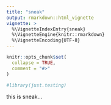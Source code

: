```yaml
---
title: "sneak"
output: rmarkdown::html_vignette
vignette: >
  %\VignetteIndexEntry{sneak}
  %\VignetteEngine{knitr::rmarkdown}
  %\VignetteEncoding{UTF-8}
---
```


```r
knitr::opts_chunk$set(
  collapse = TRUE,
  comment = "#>"
)
```

```r
#library(just.testing)
```

this is sneak... 
